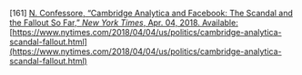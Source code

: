 \[161\]	[N. Confessore, “Cambridge Analytica and Facebook: The Scandal and the Fallout So Far,” *New York Times*, Apr. 04, 2018\. Available:](http://paperpile.com/b/Lj1YHA/3fZhR) [https://www.nytimes.com/2018/04/04/us/politics/cambridge-analytica-scandal-fallout.html](https://www.nytimes.com/2018/04/04/us/politics/cambridge-analytica-scandal-fallout.html)